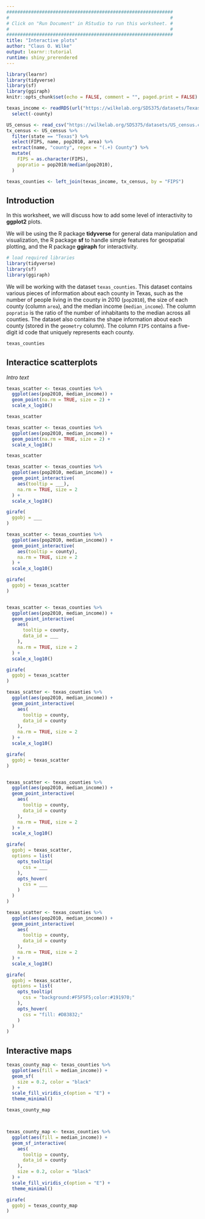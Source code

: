 ```yaml
---
#############################################################
#                                                           #
# Click on "Run Document" in RStudio to run this worksheet. #
#                                                           #
#############################################################
title: "Interactive plots"
author: "Claus O. Wilke"
output: learnr::tutorial
runtime: shiny_prerendered
---
```


```r
library(learnr)
library(tidyverse)
library(sf)
library(ggiraph)
knitr::opts_chunk$set(echo = FALSE, comment = "", paged.print = FALSE)

texas_income <- readRDS(url("https://wilkelab.org/SDS375/datasets/Texas_income.rds")) %>%
  select(-county)

US_census <- read_csv("https://wilkelab.org/SDS375/datasets/US_census.csv")
tx_census <- US_census %>% 
  filter(state == "Texas") %>%
  select(FIPS, name, pop2010, area) %>%
  extract(name, "county", regex = "(.+) County") %>%
  mutate(
    FIPS = as.character(FIPS),
    popratio = pop2010/median(pop2010),
  )

texas_counties <- left_join(texas_income, tx_census, by = "FIPS")
```

## Introduction

In this worksheet, we will discuss how to add some level of interactivity to **ggplot2** plots.

We will be using the R package **tidyverse** for general data manipulation and visualization, the R package **sf** to handle simple features for geospatial plotting, and the R package **ggiraph** for interactivity.

```r
# load required libraries
library(tidyverse)
library(sf)
library(ggiraph)
```


We will be working with the dataset `texas_counties`. This dataset  contains various pieces of information about each county in Texas, such as the number of people living in the county in 2010 (`pop2010`), the size of each county (column `area`), and the median income (`median_income`). The column `popratio` is the ratio of the number of inhabitants to the median across all counties. The dataset also contains the shape information about each county (stored in the `geometry` column). The column `FIPS` contains a five-digit id code that uniquely represents each county.

```r
texas_counties
```

## Interactice scatterplots

*Intro text*

```r
texas_scatter <- texas_counties %>%
  ggplot(aes(pop2010, median_income)) +
  geom_point(na.rm = TRUE, size = 2) +
  scale_x_log10()

texas_scatter
```


```r
texas_scatter <- texas_counties %>%
  ggplot(aes(pop2010, median_income)) +
  geom_point(na.rm = TRUE, size = 2) +
  scale_x_log10()

texas_scatter
```

```r
texas_scatter <- texas_counties %>%
  ggplot(aes(pop2010, median_income)) +
  geom_point_interactive(
    aes(tooltip = ___),
    na.rm = TRUE, size = 2
  ) +
  scale_x_log10()

girafe(
  ggobj = ___
)
```

```r
texas_scatter <- texas_counties %>%
  ggplot(aes(pop2010, median_income)) +
  geom_point_interactive(
    aes(tooltip = county),
    na.rm = TRUE, size = 2
  ) +
  scale_x_log10()

girafe(
  ggobj = texas_scatter
)
```

```r

```

```r
texas_scatter <- texas_counties %>%
  ggplot(aes(pop2010, median_income)) +
  geom_point_interactive(
    aes(
      tooltip = county,
      data_id = ___
    ),
    na.rm = TRUE, size = 2
  ) +
  scale_x_log10()

girafe(
  ggobj = texas_scatter
)
```

```r
texas_scatter <- texas_counties %>%
  ggplot(aes(pop2010, median_income)) +
  geom_point_interactive(
    aes(
      tooltip = county,
      data_id = county
    ),
    na.rm = TRUE, size = 2
  ) +
  scale_x_log10()

girafe(
  ggobj = texas_scatter
)
```

```r

```

```r
texas_scatter <- texas_counties %>%
  ggplot(aes(pop2010, median_income)) +
  geom_point_interactive(
    aes(
      tooltip = county,
      data_id = county
    ),
    na.rm = TRUE, size = 2
  ) +
  scale_x_log10()

girafe(
  ggobj = texas_scatter,
  options = list(
    opts_tooltip(
      css = ___
    ),
    opts_hover(
      css = ___
    )
  )
)
```

```r
texas_scatter <- texas_counties %>%
  ggplot(aes(pop2010, median_income)) +
  geom_point_interactive(
    aes(
      tooltip = county,
      data_id = county
    ),
    na.rm = TRUE, size = 2
  ) +
  scale_x_log10()

girafe(
  ggobj = texas_scatter,
  options = list(
    opts_tooltip(
      css = "background:#F5F5F5;color:#191970;"
    ),
    opts_hover(
      css = "fill: #D83832;"
    )
  )
)
```

## Interactive maps

```r
texas_county_map <- texas_counties %>%
  ggplot(aes(fill = median_income)) +
  geom_sf(
    size = 0.2, color = "black"
  ) +
  scale_fill_viridis_c(option = "E") +
  theme_minimal()

texas_county_map
```



```r

```

```r
```

```r
texas_county_map <- texas_counties %>%
  ggplot(aes(fill = median_income)) +
  geom_sf_interactive(
    aes(
      tooltip = county,
      data_id = county
    ),
    size = 0.2, color = "black"
  ) +
  scale_fill_viridis_c(option = "E") +
  theme_minimal()

girafe(
  ggobj = texas_county_map
)
```

